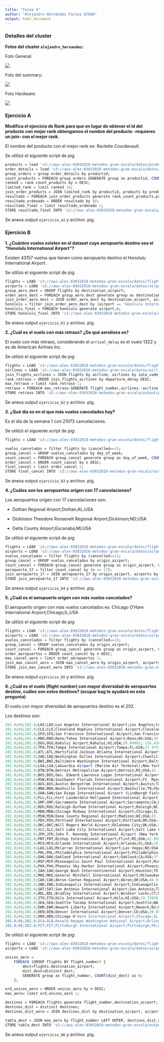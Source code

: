 ```yaml
---
title: "Tarea 4"
author: "Alejandro Hernández Farías 87806"
output: html_document
---
```


### Detalles del cluster

__Fotos del cluster `alejandro_hernandez`:__

Foto General:

![](/Users/alex/Documents/Maestria_ciencia_datos/Metodos_gran_escala/tarea_4/cluster1.png)

Foto del summary:

![](/Users/alex/Documents/Maestria_ciencia_datos/Metodos_gran_escala/tarea_4/cluster2.png)

Foto Hardware:

![](/Users/alex/Documents/Maestria_ciencia_datos/Metodos_gran_escala/tarea_4/cluster3.png)


### Ejercicio A

__Modifica el ejercicio de Rank para que en lugar de obtener el id del producto con mejor rank obtengamos el nombre del producto -requieres un join- con el mejor rank.__

El nombre del producto con el mejor rank es: Raclette Courdavault.

Se utilizó el siguiente script de pig:

```R
products = load 's3://aws-alex-03032018-metodos-gran-escala/datos/products.csv' using PigStorage(',') as (productid:chararray, productname:chararray, supplierid:chararray, categoryid:chararray, quantityperunit:int, unitprice:float, unitsinstock:int, unitsonorder:int, reorderlevel:int, discounted:int);
order_details = load 's3://aws-alex-03032018-metodos-gran-escala/datos/order_details.csv' using PigStorage(',') as (orderid:chararray, productid:chararray, unitprice:float, quantity:int, discount:float);
group_orders = group order_details by productid;
count_products = FOREACH group_orders GENERATE group as productid, COUNT($1) as n;
ranked = rank count_products by n DESC;
limited_rank = limit ranked 10;
join_order_products = JOIN limited_rank by productid, products by productid;
resultado = FOREACH join_order_products generate rank_count_products,productname,n;
resultado_ordenado = ORDER resultado by $0;
resultado_final = limit resultado_ordenado 1;
STORE resultado_final INTO 's3://aws-alex-03032018-metodos-gran-escala/output/pregunta_a' USING PigStorage(';');

```


Se anexa output `ejercicio_a1` y archivo .pig.


### Ejercicio B

__1. ¿Cuántos vuelos existen en el dataset cuyo aeropuerto destino sea el "Honolulu International Airport"?__

Existen 43157 vuelos que tienen como aeropuerto destino el Honolulu International Airport.

Se utilizó el siguiente script de pig:

```R

flights = LOAD 's3://aws-alex-03032018-metodos-gran-escala/datos/flights.csv' using PigStorage(',') as (year:float, month:int, day:int, day_of_week:int, airline:chararray, flight_number:float, tail_numer:chararray, origin_airport:chararray, destination_airport:chararray, scheduled_departure:chararray, departure_time: chararray, departure_delay:int, taxi_out:int, wheels_off:chararray, scheduled_time:float, elapsed_time:float, air_time:float, distance:float, wheels_on:chararray, taxi_in:int, scheduled_arrival:chararray, arrival_time:chararray, arrival_delay:int, diverted:int, cancelled:int, cancelation_reason:chararray, air_system_delay:chararray, security_delay:chararray, airline_delay:chararray, late_aircraft_delay:chararray, weather_delay:chararray);
airports = LOAD 's3://aws-alex-03032018-metodos-gran-escala/datos/airports.csv' using PigStorage(',') as (iata_code:chararray, airport:chararray, city:chararray, state:chararray, country:chararray, latitud:float, longitude:float);
group_aero_dest = GROUP flights by destination_airport;
order_aero_dest = FOREACH group_aero_dest generate group as destination_airport,COUNT($1) as n;
join_order_aero_dest = JOIN order_aero_dest by destination_airport, airports by iata_code;
honolulu = filter join_order_aero_dest by (airport == 'Honolulu International Airport');
honolulu_final = FOREACH honolulu generate airport,n;
STORE honolulu_final INTO 's3://aws-alex-03032018-metodos-gran-escala/output/pregunta_b1' USING PigStorage(';');


```


Se anexa output `ejercicio_b1` y archivo .pig.


__2. ¿Cuál es el vuelo con más retraso? ¿De qué aerolínea es?__

El vuelo con más retraso, considerando el `arrival_delay` es el vuelo 1322 y es de American Airlines Inc.

Se utilizó el siguiente script de pig:

```R
flights = LOAD 's3://aws-alex-03032018-metodos-gran-escala/datos/flights.csv' using PigStorage(',') as (year:float, month:int, day:int, day_of_week:int, airline:chararray, flight_number:float, tail_numer:chararray, origin_airport:chararray, destination_airport:chararray, scheduled_departure:chararray, departure_time: chararray, departure_delay:int, taxi_out:int, wheels_off:chararray, scheduled_time:float, elapsed_time:float, air_time:float, distance:float, wheels_on:chararray, taxi_in:int, scheduled_arrival:chararray, arrival_time:chararray, arrival_delay:int, diverted:int, cancelled:int, cancelation_reason:chararray, air_system_delay:chararray, security_delay:chararray, airline_delay:chararray, late_aircraft_delay:chararray, weather_delay:chararray);
airlines = LOAD 's3://aws-alex-03032018-metodos-gran-escala/datos/airlines.csv' using PigStorage(',') as (iata_code:chararray, airline:chararray);
join_flights_airlines = JOIN flights by airline, airlines by iata_code;
rank_retraso = ORDER join_flights_airlines by departure_delay DESC;
max_retraso = limit rank_retraso 1;
retraso = FOREACH max_retraso GENERATE flight_number,airlines::airline,departure_delay;
STORE retraso INTO 's3://aws-alex-03032018-metodos-gran-escala/output/pregunta_b2' USING PigStorage(';');

```


Se anexa output `ejercicio_b2` y archivo .pig.


__3. ¿Qué día es en el que más vuelos cancelados hay?__

Es el día de la semana 1 con 21073 cancelaciones.

Se utilizó el siguiente script de pig:

```R
flights = LOAD 's3://aws-alex-03032018-metodos-gran-escala/datos/flights.csv' using PigStorage(',') as (year:float, month:int, day:int, day_of_week:int, airline:chararray, flight_number:float, tail_numer:chararray, origin_airport:chararray, destination_airport:chararray, scheduled_departure:chararray, departure_time: chararray, departure_delay:int, taxi_out:int, wheels_off:chararray, scheduled_time:float, elapsed_time:float, air_time:float, distance:float, wheels_on:chararray, taxi_in:int, scheduled_arrival:chararray, arrival_time:chararray, arrival_delay:int, diverted:int, cancelled:int, cancelation_reason:chararray, air_system_delay:chararray, security_delay:chararray, airline_delay:chararray, late_aircraft_delay:chararray, weather_delay:chararray);

vuelos_cancelados = filter flights by (cancelled==1);
group_cancel = GROUP vuelos_cancelados by day_of_week;
count_cancel = FOREACH group_cancel generate group as day_of_week, COUNT ($1) as n;
order_cancel = ORDER count_cancel by n DESC;
final_cancel = limit order_cancel 1;
STORE final_cancel INTO 's3://aws-alex-03032018-metodos-gran-escala/output/pregunta_b3' USING PigStorage(';');

```


Se anexa output `ejercicio_b3` y archivo .pig.


__4. ¿Cuáles son los aeropuertos orígen con 17 cancelaciones?__

Los aeropuertos origen con 17 cancelaciones son:

- Dothan Regional Airport;Dothan;AL;USA

- Dickinson Theodore Roosevelt Regional Airport;Dickinson;ND;USA

- Delta County Airport;Escanaba;MI;USA

Se utilizó el siguiente script de pig:

```R

flights = LOAD 's3://aws-alex-03032018-metodos-gran-escala/datos/flights.csv' using PigStorage(',') as (year:float, month:int, day:int, day_of_week:int, airline:chararray, flight_number:float, tail_numer:chararray, origin_airport:chararray, destination_airport:chararray, scheduled_departure:chararray, departure_time: chararray, departure_delay:int, taxi_out:int, wheels_off:chararray, scheduled_time:float, elapsed_time:float, air_time:float, distance:float, wheels_on:chararray, taxi_in:int, scheduled_arrival:chararray, arrival_time:chararray, arrival_delay:int, diverted:int, cancelled:int, cancelation_reason:chararray, air_system_delay:chararray, security_delay:chararray, airline_delay:chararray, late_aircraft_delay:chararray, weather_delay:chararray);
airports = LOAD 's3://aws-alex-03032018-metodos-gran-escala/datos/airports.csv' using PigStorage(',') as (iata_code:chararray, airport:chararray, city:chararray, state:chararray, country:chararray, latitud:float, longitude:float);
vuelos_cancelados = filter flights by (cancelled==1);
group_cancel = GROUP vuelos_cancelados by origin_airport;
count_cancel = FOREACH group_cancel generate group as origin_airport, COUNT ($1) as n;
aeropuerto_17 = filter count_cancel by (n == 17);
join_aeropuerto_17 = JOIN aeropuerto_17 by origin_airport, airports by iata_code;
STORE join_aeropuerto_17 INTO 's3://aws-alex-03032018-metodos-gran-escala/output/pregunta_b4' USING PigStorage(';');


```


Se anexa output `ejercicio_b4` y archivo .pig.


__5. ¿Cuál es el aeropuerto origen con más vuelos cancelados?__

El aeropuerto origen con más vuelos cancelados es: Chicago O'Hare International Airport;Chicago;IL;USA

Se utilizó el siguiente script de pig:

```R
flights = LOAD 's3://aws-alex-03032018-metodos-gran-escala/datos/flights.csv' using PigStorage(',') as (year:float, month:int, day:int, day_of_week:int, airline:chararray, flight_number:float, tail_numer:chararray, origin_airport:chararray, destination_airport:chararray, scheduled_departure:chararray, departure_time: chararray, departure_delay:int, taxi_out:int, wheels_off:chararray, scheduled_time:float, elapsed_time:float, air_time:float, distance:float, wheels_on:chararray, taxi_in:int, scheduled_arrival:chararray, arrival_time:chararray, arrival_delay:int, diverted:int, cancelled:int, cancelation_reason:chararray, air_system_delay:chararray, security_delay:chararray, airline_delay:chararray, late_aircraft_delay:chararray, weather_delay:chararray);
airports = LOAD 's3://aws-alex-03032018-metodos-gran-escala/datos/airports.csv' using PigStorage(',') as (iata_code:chararray, airport:chararray, city:chararray, state:chararray, country:chararray, latitud:float, longitude:float);
vuelos_cancelados = filter flights by (cancelled==1);
group_cancel = GROUP vuelos_cancelados by origin_airport;
count_cancel = FOREACH group_cancel generate group as origin_airport, COUNT ($1) as n;
order_aeropuertos = ORDER count_cancel by n DESC;
max_cancel_aero = limit order_aeropuertos 1;
join_max_cancel_aero = JOIN max_cancel_aero by origin_airport, airports by iata_code;
STORE join_max_cancel_aero INTO 's3://aws-alex-03032018-metodos-gran-escala/output/pregunta_b5' USING PigStorage(';');

```


Se anexa output `ejercicio_b5` y archivo .pig.


__6. ¿Cuál es el vuelo (flight number) con mayor diversidad de aeropuertos destino, cuáles son estos destinos? (ocupar bag te ayudará en esta pregunta)__

El vuelo con mayor diversidad de aeropuertos destino es el 202.

Los destinos son:
```R
202.0;68;202.0;LAX;LAX;Los Angeles International Airport;Los Angeles;CA;USA;33.94254;-118.40807
202.0;68;202.0;CLE;CLE;Cleveland Hopkins International Airport;Cleveland;OH;USA;41.41089;-81.8494
202.0;68;202.0;SFO;SFO;San Francisco International Airport;San Francisco;CA;USA;37.619;-122.37484
202.0;68;202.0;RNO;RNO;Reno/Tahoe International Airport;Reno;NV;USA;39.49858;-119.76806
202.0;68;202.0;OGG;OGG;Kahului Airport;Kahului;HI;USA;20.89865;-156.43047
202.0;68;202.0;TPA;TPA;Tampa International Airport;Tampa;FL;USA;27.97547;-82.53325
202.0;68;202.0;ATL;ATL;Hartsfield-Jackson Atlanta International Airport;Atlanta;GA;USA;33.64044;-84.42694
202.0;68;202.0;IAD;IAD;Washington Dulles International Airport;Chantilly;VA;USA;38.94453;-77.45581
202.0;68;202.0;BWI;BWI;Baltimore-Washington International Airport;Baltimore;MD;USA;39.1754;-76.6682
202.0;68;202.0;LGA;LGA;LaGuardia Airport (Marine Air Terminal);New York;NY;USA;40.77724;-73.87261
202.0;68;202.0;DTW;DTW;Detroit Metropolitan Airport;Detroit;MI;USA;42.21206;-83.34884
202.0;68;202.0;BOS;BOS;Gen. Edward Lawrence Logan International Airport;Boston;MA;USA;42.36435;-71.00518
202.0;68;202.0;RSW;RSW;Southwest Florida International Airport;Ft. Myers;FL;USA;26.53617;-81.75517
202.0;68;202.0;AUS;AUS;Austin-Bergstrom International Airport;Austin;TX;USA;30.19453;-97.66987
202.0;68;202.0;BNA;BNA;Nashville International Airport;Nashville;TN;USA;36.12448;-86.67818
202.0;68;202.0;SAN;SAN;San Diego International Airport (Lindbergh Field);San Diego;CA;USA;32.73356;-117.18966
202.0;68;202.0;FLL;FLL;Fort Lauderdale-Hollywood International Airport;Ft. Lauderdale;FL;USA;26.07258;-80.15275
202.0;68;202.0;SMF;SMF;Sacramento International Airport;Sacramento;CA;USA;38.69542;-121.59077
202.0;68;202.0;RDU;RDU;Raleigh-Durham International Airport;Raleigh;NC;USA;35.87764;-78.78747
202.0;68;202.0;MDW;MDW;Chicago Midway International Airport;Chicago;IL;USA;41.78598;-87.75242
202.0;68;202.0;MSN;MSN;Dane County Regional Airport;Madison;WI;USA;43.13986;-89.33751
202.0;68;202.0;PDX;PDX;Portland International Airport;Portland;OR;USA;45.58872;-122.5975
202.0;68;202.0;OKC;OKC;Will Rogers World Airport;Oklahoma City;OK;USA;35.39309;-97.60073
202.0;68;202.0;SLC;SLC;Salt Lake City International Airport;Salt Lake City;UT;USA;40.78839;-111.97777
202.0;68;202.0;JFK;JFK;John F. Kennedy International Airport (New York International Airport);New York;NY;USA;40.63975;-73.77893
202.0;68;202.0;FNT;FNT;Bishop International Airport;Flint;MI;USA;42.9655;-83.74346
202.0;68;202.0;MCO;MCO;Orlando International Airport;Orlando;FL;USA;28.42889;-81.31603
202.0;68;202.0;LAS;LAS;McCarran International Airport;Las Vegas;NV;USA;36.08036;-115.15233
202.0;68;202.0;PHL;PHL;Philadelphia International Airport;Philadelphia;PA;USA;39.87195;-75.24114
202.0;68;202.0;OAK;OAK;Oakland International Airport;Oakland;CA;USA;37.72129;-122.22072
202.0;68;202.0;MSP;MSP;Minneapolis-Saint Paul International Airport;Minneapolis;MN;USA;44.88055;-93.21692
202.0;68;202.0;PHX;PHX;Phoenix Sky Harbor International Airport;Phoenix;AZ;USA;33.43417;-112.00806
202.0;68;202.0;IAH;IAH;George Bush Intercontinental Airport;Houston;TX;USA;29.98047;-95.33972
202.0;68;202.0;MKE;MKE;General Mitchell International Airport;Milwaukee;WI;USA;42.94722;-87.89658
202.0;68;202.0;CAK;CAK;Akron-Canton Regional Airport;Akron;OH;USA;40.91631;-81.44247
202.0;68;202.0;IND;IND;Indianapolis International Airport;Indianapolis;IN;USA;39.71733;-86.29438
202.0;68;202.0;SAT;SAT;San Antonio International Airport;San Antonio;TX;USA;29.53369;-98.46978
202.0;68;202.0;BDL;BDL;Bradley International Airport;Windsor Locks;CT;USA;41.93887;-72.68323
202.0;68;202.0;ITO;ITO;Hilo International Airport;Hilo;HI;USA;19.72026;-155.04848
202.0;68;202.0;SEA;SEA;Seattle-Tacoma International Airport;Seattle;WA;USA;47.44898;-122.30931
202.0;68;202.0;EWR;EWR;Newark Liberty International Airport;Newark;NJ;USA;40.6925;-74.16866
202.0;68;202.0;DEN;DEN;Denver International Airport;Denver;CO;USA;39.85841;-104.667
202.0;68;202.0;ORD;ORD;Chicago O'Hare International Airport;Chicago;IL;USA;41.9796;-87.90446
202.0;68;202.0;DCA;DCA;Ronald Reagan Washington National Airport;Arlington;VA;USA;38.85208;-77.03772
202.0;68;202.0;PIT;PIT;Pittsburgh International Airport;Pittsburgh;PA;USA;40.49147;-80.23287


```

Se utilizó el siguiente script de pig:

```R
flights = LOAD 's3://aws-alex-03032018-metodos-gran-escala/datos/flights.csv' using PigStorage(',') as (year:float, month:int, day:int, day_of_week:int, airline:chararray, flight_number:float, tail_numer:chararray, origin_airport:chararray, destination_airport:chararray, scheduled_departure:chararray, departure_time: chararray, departure_delay:int, taxi_out:int, wheels_off:chararray, scheduled_time:float, elapsed_time:float, air_time:float, distance:float, wheels_on:chararray, taxi_in:int, scheduled_arrival:chararray, arrival_time:chararray, arrival_delay:int, diverted:int, cancelled:int, cancelation_reason:chararray, air_system_delay:chararray, security_delay:chararray, airline_delay:chararray, late_aircraft_delay:chararray, weather_delay:chararray);
airports = LOAD 's3://aws-alex-03032018-metodos-gran-escala/datos/airports.csv' using PigStorage(',') as (iata_code:chararray, airport:chararray, city:chararray, state:chararray, country:chararray, latitud:float, longitude:float);

unicos_aero =
    FOREACH (GROUP flights BY flight_number) {
        dest=flights.destination_airport;
        dist_dest=distinct dest;
        GENERATE group as flight_number, COUNT(dist_dest) as n;
    };

ord_unicos_aero = ORDER unicos_aero by n DESC;
max_aero= limit ord_unicos_aero 1;

destinos = FOREACH flights generate flight_number,destination_airport;
destinos_dist = distinct destinos;
destinos_dist_aero = JOIN destinos_dist by destination_airport, airports by iata_code;

tabla_dest = JOIN max_aero by flight_number LEFT OUTER, destinos_dist_aero by flight_number;
STORE tabla_dest INTO 's3://aws-alex-03032018-metodos-gran-escala/output/pregunta_b6' USING PigStorage(';');

```

Se anexa output `ejercicio_b6` y archivo .pig.

